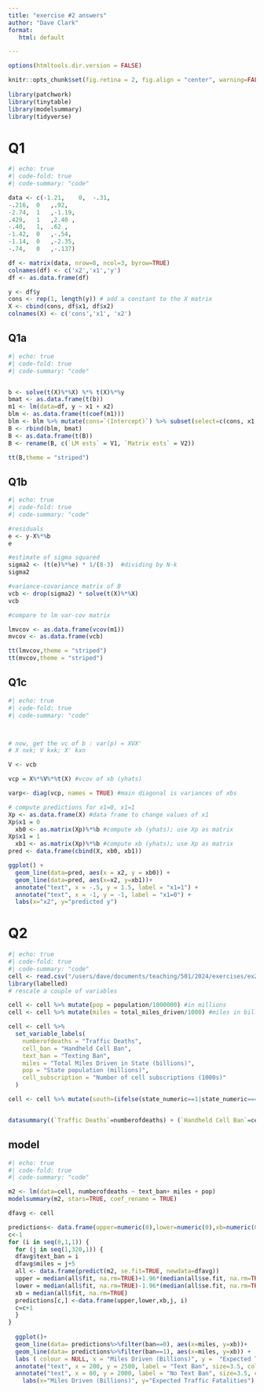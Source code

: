 ```yaml
---
title: "exercise #2 answers"
author: "Dave Clark"
format: 
   html: default

---
```


```r
options(htmltools.dir.version = FALSE)

knitr::opts_chunk$set(fig.retina = 2, fig.align = "center", warning=FALSE, error=FALSE, message=FALSE) 
  
library(patchwork)
library(tinytable)
library(modelsummary)
library(tidyverse)

```

# Q1

```r
#| echo: true
#| code-fold: true
#| code-summary: "code" 

data <- c(-1.21,	0,	-.31,
-.216,	0	,.92,
-2.74,	1	,-1.19, 
.429,	1	,2.40 ,
-.40,	1, 	.62 ,
-1.42,	0	,-.54,
-1.14,	0	,-2.35,
-.74,	0	,-.137)

df <- matrix(data, nrow=8, ncol=3, byrow=TRUE)
colnames(df) <- c('x2','x1','y')
df <- as.data.frame(df)

y <- df$y 
cons <- rep(1, length(y)) # add a constant to the X matrix
X <- cbind(cons, df$x1, df$x2)
colnames(X) <- c('cons','x1', 'x2') 

```


## Q1a

```r
#| echo: true
#| code-fold: true
#| code-summary: "code" 


b <- solve(t(X)%*%X) %*% t(X)%*%y
bmat <- as.data.frame(t(b))
m1 <- lm(data=df, y ~ x1 + x2) 
blm <- as.data.frame(t(coef(m1)))
blm <- blm %>% mutate(cons=`(Intercept)`) %>% subset(select=c(cons, x1, x2))
B <- rbind(blm, bmat)
B <- as.data.frame(t(B))
B <- rename(B, c(`LM ests` = V1, `Matrix ests` = V2))

tt(B,theme = "striped")

```


## Q1b

```r
#| echo: true
#| code-fold: true
#| code-summary: "code" 

#residuals
e <- y-X%*%b
e

#estimate of sigma squared 
sigma2 <- (t(e)%*%e) * 1/(8-3)  #dividing by N-k
sigma2 

#variance-covariance matrix of B
vcb <- drop(sigma2) * solve(t(X)%*%X)  
vcb

#compare to lm var-cov matrix

lmvcov <- as.data.frame(vcov(m1))
mvcov <- as.data.frame(vcb)

tt(lmvcov,theme = "striped")
tt(mvcov,theme = "striped")


```

## Q1c

```r
#| echo: true
#| code-fold: true
#| code-summary: "code" 



# now, get the vc of b : var(p) = XVX'
# X nxk; V kxk; X' kxn

V <- vcb 

vcp = X%*%V%*%t(X) #vcov of xb (yhats)

varp<- diag(vcp, names = TRUE) #main diagonal is variances of xbs 

# compute predictions for x1=0, x1=1
Xp <- as.data.frame(X) #data frame to change values of x1
Xp$x1 = 0
  xb0 <- as.matrix(Xp)%*%b #compute xb (yhats); use Xp as matrix
Xp$x1 = 1
  xb1 <- as.matrix(Xp)%*%b #compute xb (yhats); use Xp as matrix
pred <- data.frame(cbind(X, xb0, xb1)) 

ggplot() +
  geom_line(data=pred, aes(x = x2, y = xb0)) +
  geom_line(data=pred, aes(x=x2, y=xb1))+
  annotate("text", x = -.5, y = 1.5, label = "x1=1") +
  annotate("text", x = -1, y = -1, label = "x1=0") +
  labs(x="x2", y="predicted y")
```

# Q2

```r
#| echo: true
#| code-fold: true
#| code-summary: "code" 
cell <- read.csv("/users/dave/documents/teaching/501/2024/exercises/ex2/cellphones.csv")
library(labelled)
# rescale a couple of variables

cell <- cell %>% mutate(pop = population/1000000) #in millions
cell <- cell %>% mutate(miles = total_miles_driven/1000) #miles in billions

cell <- cell %>%
  set_variable_labels(
    numberofdeaths = "Traffic Deaths",
    cell_ban = "Handheld Cell Ban",
    text_ban = "Texting Ban",
    miles = "Total Miles Driven in State (billions)",
    pop = "State population (millions)",
    cell_subscription = "Number of cell subscriptions (1000s)"
  )

cell <- cell %>% mutate(south=(ifelse(state_numeric==1|state_numeric==4|state_numeric==10|state_numeric==11|state_numeric==19|state_numeric==25|state_numeric==34|state_numeric==41|state_numeric==43|state_numeric==44|state_numeric==47,1, 0)))


datasummary((`Traffic Deaths`=numberofdeaths) + (`Handheld Cell Ban`=cell_ban) +(`Texting Ban`=text_ban)+(`Total Miles Driven in State (billions)`= miles) +(`State Population (millions)`= pop) + (`Number of cell subscriptions (1000s)` = cell_subscription) ~ mean + median + min+ max + sd, data=cell,theme = "striped")

```

## model

```r
#| echo: true
#| code-fold: true
#| code-summary: "code" 

m2 <- lm(data=cell, numberofdeaths ~ text_ban+ miles + pop)
modelsummary(m2, stars=TRUE, coef_rename = TRUE)

dfavg <- cell 

predictions<- data.frame(upper=numeric(0),lower=numeric(0),xb=numeric(0), miles=numeric(0), ban=numeric(0))
c<-1
for (i in seq(0,1,1)) { 
  for (j in seq(1,320,1)) {
  dfavg$text_ban = i
  dfavg$miles = j+5
  all <- data.frame(predict(m2, se.fit=TRUE, newdata=dfavg))
  upper = median(all$fit, na.rm=TRUE)+1.96*(median(all$se.fit, na.rm=TRUE))
  lower = median(all$fit, na.rm=TRUE)-1.96*(median(all$se.fit, na.rm=TRUE))
  xb = median(all$fit, na.rm=TRUE)
  predictions[c,] <-data.frame(upper,lower,xb,j, i)
  c=c+1
  }
}
  
  ggplot()+
  geom_line(data= predictions%>%filter(ban==0), aes(x=miles, y=xb))+
  geom_line(data= predictions%>%filter(ban==1), aes(x=miles, y=xb)) +
  labs ( colour = NULL, x = "Miles Driven (Billions)", y =  "Expected Traffic Fatalities" ) +
  annotate("text", x = 200, y = 2500, label = "Text Ban", size=3.5, colour="gray30")+
  annotate("text", x = 80, y = 2000, label = "No Text Ban", size=3.5, colour="gray30")+
    labs(x="Miles Driven (Billions)", y="Expected Traffic Fatalities")

  
```

